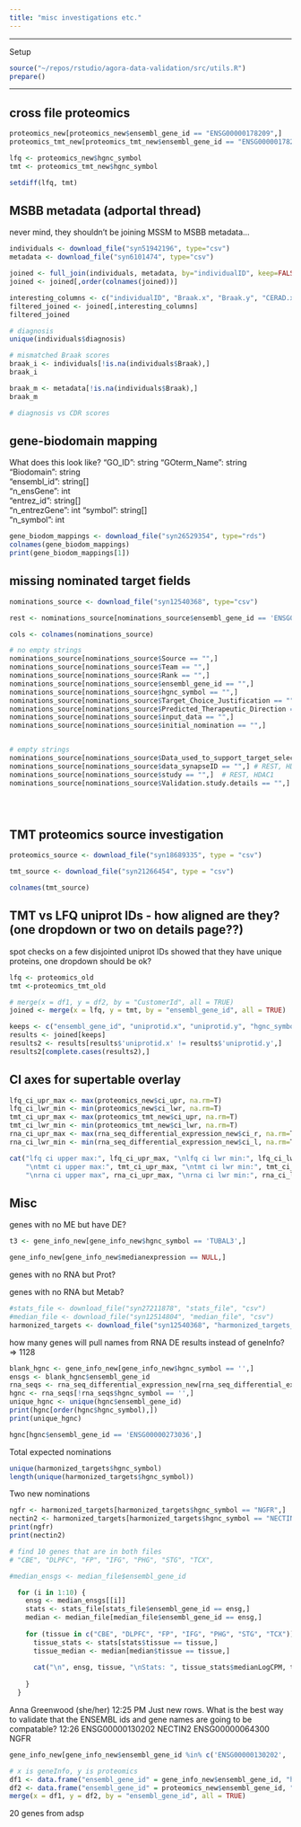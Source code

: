 ```yaml
---
title: "misc investigations etc."
---
```

*****
Setup
```r
source("~/repos/rstudio/agora-data-validation/src/utils.R")
prepare()
```
*****

## cross file proteomics

```r
proteomics_new[proteomics_new$ensembl_gene_id == "ENSG00000178209",]
proteomics_tmt_new[proteomics_tmt_new$ensembl_gene_id == "ENSG00000178209",]

lfq <- proteomics_new$hgnc_symbol
tmt <- proteomics_tmt_new$hgnc_symbol

setdiff(lfq, tmt)
```

## MSBB metadata (adportal thread)
never mind, they shouldn't be joining MSSM to MSBB metadata...

```r
individuals <- download_file("syn51942196", type="csv")
metadata <- download_file("syn6101474", type="csv")
```

```r
joined <- full_join(individuals, metadata, by="individualID", keep=FALSE)
joined <- joined[,order(colnames(joined))]

interesting_columns <- c("individualID", "Braak.x", "Braak.y", "CERAD.x", "CERAD.y", "diagnosis.x", "CDR")
filtered_joined <- joined[,interesting_columns]
filtered_joined

# diagnosis
unique(individuals$diagnosis)

# mismatched Braak scores
braak_i <- individuals[!is.na(individuals$Braak),]
braak_i

braak_m <- metadata[!is.na(individuals$Braak),]
braak_m

# diagnosis vs CDR scores

```



## gene-biodomain mapping 
What does this look like?
"GO_ID": string
"GOterm_Name": string  
"Biodomain": string    
"ensembl_id": string[]   
"n_ensGene": int    
"entrez_id": string[]   
"n_entrezGene": int 
"symbol": string[]      
"n_symbol": int

```r
gene_biodom_mappings <- download_file("syn26529354", type="rds")
colnames(gene_biodom_mappings)
print(gene_biodom_mappings[1])
```


## missing nominated target fields
```r
nominations_source <- download_file("syn12540368", type="csv")
```


```r
rest <- nominations_source[nominations_source$ensembl_gene_id == 'ENSG00000084093',]
```

```r
cols <- colnames(nominations_source)

# no empty strings
nominations_source[nominations_source$Source == "",]
nominations_source[nominations_source$Team == "",]
nominations_source[nominations_source$Rank == "",]
nominations_source[nominations_source$ensembl_gene_id == "",]
nominations_source[nominations_source$hgnc_symbol == "",]
nominations_source[nominations_source$Target_Choice_Justification == "",]
nominations_source[nominations_source$Predicted_Therapeutic_Direction == "",]
nominations_source[nominations_source$input_data == "",] 
nominations_source[nominations_source$initial_nomination == "",]


# empty strings
nominations_source[nominations_source$Data_used_to_support_target_selection == "",] # REST, HDAC1
nominations_source[nominations_source$data_synapseID == "",] # REST, HDAC1, NECTIN2, NGFR
nominations_source[nominations_source$study == "",]  # REST, HDAC1
nominations_source[nominations_source$Validation.study.details == "",] # 104 genes





```




## TMT proteomics source investigation
```r
proteomics_source <- download_file("syn18689335", type = "csv")
```


```r
tmt_source <- download_file("syn21266454", type = "csv")
```

```r
colnames(tmt_source)
```


## TMT vs LFQ uniprot IDs - how aligned are they? (one dropdown or two on details page??)
spot checks on a few disjointed uniprot IDs showed that they have unique proteins, one dropdown should be ok?
```r
lfq <- proteomics_old
tmt <-proteomics_tmt_old

# merge(x = df1, y = df2, by = "CustomerId", all = TRUE)
joined <- merge(x = lfq, y = tmt, by = "ensembl_gene_id", all = TRUE)

keeps <- c("ensembl_gene_id", "uniprotid.x", "uniprotid.y", "hgnc_symbol.x", "hgnc_symbol.y")
results <- joined[keeps]
results2 <- results[results$'uniprotid.x' != results$'uniprotid.y',]
results2[complete.cases(results2),]
```

## CI axes for supertable overlay

```r
lfq_ci_upr_max <- max(proteomics_new$ci_upr, na.rm=T)
lfq_ci_lwr_min <- min(proteomics_new$ci_lwr, na.rm=T)
tmt_ci_upr_max <- max(proteomics_tmt_new$ci_upr, na.rm=T)
tmt_ci_lwr_min <- min(proteomics_tmt_new$ci_lwr, na.rm=T)
rna_ci_upr_max <- max(rna_seq_differential_expression_new$ci_r, na.rm=T)
rna_ci_lwr_min <- min(rna_seq_differential_expression_new$ci_l, na.rm=T)

cat("lfq ci upper max:", lfq_ci_upr_max, "\nlfq ci lwr min:", lfq_ci_lwr_min,
    "\ntmt ci upper max:", tmt_ci_upr_max, "\ntmt ci lwr min:", tmt_ci_lwr_min,
    "\nrna ci upper max", rna_ci_upr_max, "\nrna ci lwr min:", rna_ci_lwr_min)
```

## Misc

genes with no ME but have DE?

```r
t3 <- gene_info_new[gene_info_new$hgnc_symbol == 'TUBAL3',]

gene_info_new[gene_info_new$medianexpression == NULL,]
```




genes with no RNA but Prot?


genes with no RNA but Metab?















```r
#stats_file <- download_file("syn27211878", "stats_file", "csv")
#median_file <- download_file("syn12514804", "median_file", "csv")
harmonized_targets <- download_file("syn12540368", "harmonized_targets_file", "csv")
```



how many genes will pull names from RNA DE results instead of geneInfo?
=> 1128



```r
blank_hgnc <- gene_info_new[gene_info_new$hgnc_symbol == '',]
ensgs <- blank_hgnc$ensembl_gene_id
rna_seqs <- rna_seq_differential_expression_new[rna_seq_differential_expression_new$ensembl_gene_id %in% ensgs,]
hgnc <- rna_seqs[!rna_seqs$hgnc_symbol == '',]
unique_hgnc <- unique(hgnc$ensembl_gene_id)
print(hgnc[order(hgnc$hgnc_symbol),])
print(unique_hgnc)
```



```r
hgnc[hgnc$ensembl_gene_id == 'ENSG00000273036',]
```


Total expected nominations 
```r
unique(harmonized_targets$hgnc_symbol)
length(unique(harmonized_targets$hgnc_symbol))
```

Two new nominations
```r
ngfr <- harmonized_targets[harmonized_targets$hgnc_symbol == "NGFR",]
nectin2 <- harmonized_targets[harmonized_targets$hgnc_symbol == "NECTIN2",]
print(ngfr)
print(nectin2)
```


```r
# find 10 genes that are in both files
# "CBE", "DLPFC", "FP", "IFG", "PHG", "STG", "TCX",

#median_ensgs <- median_file$ensembl_gene_id

  for (i in 1:10) {
    ensg <- median_ensgs[[i]]
    stats <- stats_file[stats_file$ensembl_gene_id == ensg,]
    median <- median_file[median_file$ensembl_gene_id == ensg,]
    
    for (tissue in c("CBE", "DLPFC", "FP", "IFG", "PHG", "STG", "TCX")) {
      tissue_stats <- stats[stats$tissue == tissue,]
      tissue_median <- median[median$tissue == tissue,]
      
      cat("\n", ensg, tissue, "\nStats: ", tissue_stats$medianLogCPM, tissue_stats$meanLogCPM,"\nMedian: ", tissue_median$ medianLogCPM)
      
    }
  }


```



Anna Greenwood (she/her)  12:25 PM
Just new rows. What is the best way to validate that the ENSEMBL ids and gene names are going to be compatable?
12:26
ENSG00000130202	NECTIN2
ENSG00000064300	NGFR

```r
gene_info_new[gene_info_new$ensembl_gene_id %in% c('ENSG00000130202', 'ENSG00000064300'),]

```

```r
# x is geneInfo, y is proteomics
df1 <- data.frame("ensembl_gene_id" = gene_info_new$ensembl_gene_id, "hgnc_symbol" = gene_info_new$hgnc_symbol)
df2 <- data.frame("ensembl_gene_id" = proteomics_new$ensembl_gene_id, "hgnc_symbol" = proteomics_new$hgnc_symbol)
merge(x = df1, y = df2, by = "ensembl_gene_id", all = TRUE)
```

20 genes from adsp
```r


```